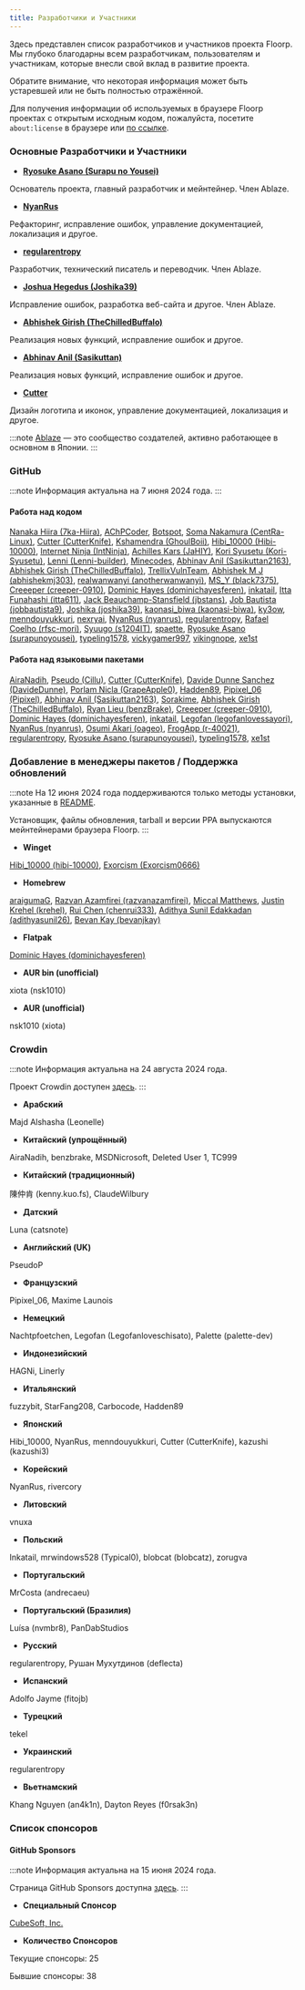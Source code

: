 ```yaml
---
title: Разработчики и Участники
---
```



Здесь представлен список разработчиков и участников проекта Floorp.\
Мы глубоко благодарны всем разработчикам, пользователям и участникам, которые внесли свой вклад в развитие проекта.

Обратите внимание, что некоторая информация может быть устаревшей или не быть полностью отражённой.

Для получения информации об используемых в браузере Floorp проектах с открытым исходным кодом, пожалуйста, посетите `about:license` в браузере или [по ссылке](https://github.com/Floorp-Projects/Floorp?tab=readme-ov-file#-floorp-license-notices-).

### Основные Разработчики и Участники

- [**Ryosuke Asano (Surapu no Yousei)**](https://github.com/surapunoyousei)

Основатель проекта, главный разработчик и мейнтейнер. Член Ablaze.

- [**NyanRus**](https://github.com/nyanrus)

Рефакторинг, исправление ошибок, управление документацией, локализация и другое.

- [**regularentropy**](https://github.com/regularentropy)

Разработчик, технический писатель и переводчик. Член Ablaze.

- [**Joshua Hegedus (Joshika39)**](https://github.com/joshika39)

Исправление ошибок, разработка веб-сайта и другое. Член Ablaze.

- [**Abhishek Girish (TheChilledBuffalo)**](https://github.com/TheChilledBuffalo)

Реализация новых функций, исправление ошибок и другое.

- [**Abhinav Anil (Sasikuttan)**](https://github.com/Sasikuttan2163)

Реализация новых функций, исправление ошибок и другое.

- [**Cutter**](https://github.com/CutterKnife)

Дизайн логотипа и иконок, управление документацией, локализация и другое.

:::note
[Ablaze](https://ablaze.one) — это сообщество создателей, активно работающее в основном в Японии.
:::

### GitHub

:::note
Информация актуальна на 7 июня 2024 года.
:::

#### Работа над кодом

[Nanaka Hiira (7ka-Hiira)](https://github.com/7ka-Hiira), [AChPCoder](https://github.com/AChPCoder), [Botspot](https://github.com/Botspot), [Soma Nakamura (CentRa-Linux)](https://github.com/CentRa-Linux), [Cutter (CutterKnife)](https://github.com/CutterKnife), [Kshamendra (GhoulBoii)](https://github.com/GhoulBoii), [Hibi_10000 (Hibi-10000)](https://github.com/Hibi-10000), [Internet Ninja (IntNinja)](https://github.com/IntNinja), [Achilles Kars (JaHIY)](https://github.com/JaHIY), [Kori Syusetu (Kori-Syusetu)](https://github.com/Kori-Syusetu), [Lenni (Lenni-builder)](https://github.com/Lenni-builder), [Minecodes](https://github.com/Minecodes), [Abhinav Anil (Sasikuttan2163)](https://github.com/Sasikuttan2163), [Abhishek Girish (TheChilledBuffalo)](https://github.com/TheChilledBuffalo), [TrellixVulnTeam](https://github.com/TrellixVulnTeam), [Abhishek M J (abhishekmj303)](https://github.com/abhishekmj303), [realwanwanyi (anotherwanwanyi)](https://github.com/anotherwanwanyi), [MS_Y (black7375)](https://github.com/black7375), [Creeeper (creeper-0910)](https://github.com/creeper-0910), [Dominic Hayes (dominichayesferen)](https://github.com/dominichayesferen), [inkatail](https://github.com/inkatail), [Itta Funahashi (itta611)](https://github.com/itta611), [Jack Beauchamp-Stansfield (jbstans)](https://github.com/jbstans), [Job Bautista (jobbautista9)](https://github.com/jobbautista9), [Joshika (joshika39)](https://github.com/joshika39), [kaonasi_biwa (kaonasi-biwa)](https://github.com/kaonasi-biwa), [ky3ow](https://github.com/ky3ow), [menndouyukkuri](https://github.com/menndouyukkuri), [nexryai](https://github.com/nexryai), [NyanRus (nyanrus)](https://github.com/nyanrus), [regularentropy](https://github.com/regularentropy), [Rafael Coelho (rfsc-mori)](https://github.com/rfsc-mori), [Syuugo (s1204IT)](https://github.com/s1204IT), [spaette](https://github.com/spaette), [Ryosuke Asano (surapunoyousei)](https://github.com/surapunoyousei), [typeling1578](https://github.com/typeling1578), [vickygamer997](https://github.com/vickygamer997), [vikingnope](https://github.com/vikingnope), [xe1st](https://github.com/xe1st)

#### Работа над языковыми пакетами

[AiraNadih](https://github.com/AiraNadih), [Pseudo (Cillu)](https://github.com/Cillu), [Cutter (CutterKnife)](https://github.com/CutterKnife), [Davide Dunne Sanchez (DavideDunne)](https://github.com/DavideDunne), [Porlam Nicla (GrapeApple0)](https://github.com/GrapeApple0), [Hadden89](https://github.com/Hadden89), [Pipixel_06 (Pipixel)](https://github.com/Pipixel), [Abhinav Anil (Sasikuttan2163)](https://github.com/Sasikuttan2163), [Sorakime](https://github.com/Sorakime), [Abhishek Girish (TheChilledBuffalo)](https://github.com/TheChilledBuffalo), [Ryan Lieu (benzBrake)](https://github.com/benzBrake), [Creeeper (creeper-0910)](https://github.com/creeper-0910), [Dominic Hayes (dominichayesferen)](https://github.com/dominichayesferen), [inkatail](https://github.com/inkatail), [Legofan (legofanlovessayori)](https://github.com/legofanlovessayori), [NyanRus (nyanrus)](https://github.com/nyanrus), [Osumi Akari (oageo)](https://github.com/oageo), [FrogApp (r-40021)](https://github.com/r-40021), [regularentropy](https://github.com/regularentropy), [Ryosuke Asano (surapunoyousei)](https://github.com/surapunoyousei), [typeling1578](https://github.com/typeling1578), [xe1st](https://github.com/xe1st)

### Добавление в менеджеры пакетов / Поддержка обновлений

:::note
На 12 июня 2024 года поддерживаются только методы установки, указанные в [README](https://github.com/Floorp-Projects/Floorp#-get-started).

Установщик, файлы обновления, tarball и версии PPA выпускаются мейнтейнерами браузера Floorp.
:::

- **Winget**

[Hibi_10000 (hibi-10000)](https://github.com/hibi-10000), [Exorcism (Exorcism0666)](https://github.com/Exorcism0666)

- **Homebrew**

[araigumaG](https://github.com/araigumaG), [Razvan Azamfirei (razvanazamfirei)](https://github.com/razvanazamfirei), [Miccal Matthews](https://github.com/miccal), [Justin Krehel (krehel)](https://github.com/krehel), [Rui Chen (chenrui333)](https://github.com/chenrui333), [Adithya Sunil Edakkadan (adithyasunil26)](https://github.com/adithyasunil26), [Bevan Kay (bevanjkay)](https://github.com/bevanjkay)

- **Flatpak**

[Dominic Hayes (dominichayesferen)](https://github.com/dominichayesferen)

- **AUR bin (unofficial)**

xiota (nsk1010)

- **AUR (unofficial)**

nsk1010 (xiota)

### Crowdin

:::note
Информация актуальна на 24 августа 2024 года.

Проект Crowdin доступен [здесь](https://crowdin.com/project/floorp-browser).
:::

- **Арабский**

Majd Alshasha (Leonelle)

- **Китайский (упрощённый)**

AiraNadih, benzbrake, MSDNicrosoft, Deleted User 1, TC999

- **Китайский (традиционный)**

陳仲肯 (kenny.kuo.fs), ClaudeWilbury

- **Датский**

Luna (catsnote)

- **Английский (UK)**

PseudoP

- **Французский**

Pipixel_06, Maxime Launois

- **Немецкий**

Nachtpfoetchen, Legofan (Legofanloveschisato), Palette (palette-dev)

- **Индонезийский**

HAGNi, Linerly

- **Итальянский**

fuzzybit, StarFang208, Carbocode, Hadden89

- **Японский**

Hibi_10000, NyanRus, menndouyukkuri, Cutter (CutterKnife), kazushi (kazushi3)

- **Корейский**

NyanRus, rivercory

- **Литовский**

vnuxa

- **Польский**

Inkatail, mrwindows528 (Typical0), blobcat (blobcatz), zorugva

- **Португальский**

MrCosta (andrecaeu)

- **Португальский (Бразилия)**

Luísa (nvmbr8), PanDabStudios

- **Русский**

regularentropy, Рушан Мухутдинов (deflecta)

- **Испанский**

Adolfo Jayme (fitojb)

- **Турецкий**

tekel

- **Украинский**

regularentropy

- **Вьетнамский**

Khang Nguyen (an4k1n), Dayton Reyes (f0rsak3n)

### Список спонсоров

#### GitHub Sponsors

:::note
Информация актуальна на 15 июня 2024 года.

Страница GitHub Sponsors доступна [здесь](https://crowdin.com/project/floorp-browser).
:::

- **Специальный Спонсор**

[CubeSoft, Inc.](https://www.cube-soft.jp/)

- **Количество Спонсоров**

Текущие спонсоры: 25

Бывшие спонсоры: 38

<Support />

